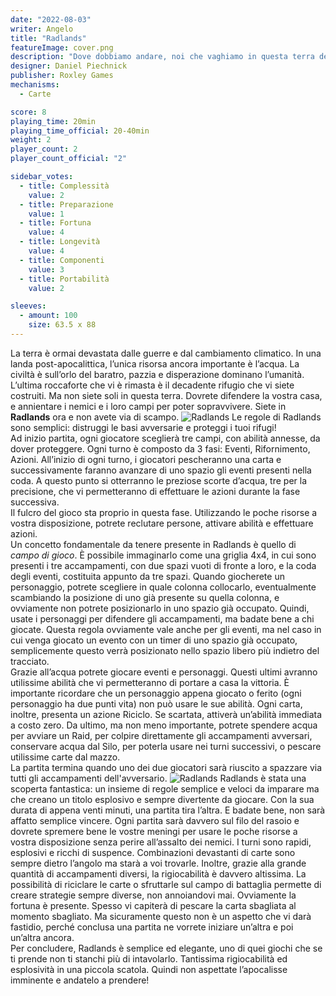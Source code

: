 ```yaml
---
date: "2022-08-03"
writer: Angelo
title: "Radlands"
featureImage: cover.png
description: "Dove dobbiamo andare, noi che vaghiamo in questa terra devastata, in cerca di una versione migliore di noi stessi?"
designer: Daniel Piechnick
publisher: Roxley Games
mechanisms:
  - Carte

score: 8
playing_time: 20min
playing_time_official: 20-40min
weight: 2
player_count: 2
player_count_official: "2"

sidebar_votes:
  - title: Complessità
    value: 2
  - title: Preparazione
    value: 1
  - title: Fortuna
    value: 4
  - title: Longevità
    value: 4
  - title: Componenti
    value: 3
  - title: Portabilità
    value: 2

sleeves:
  - amount: 100
    size: 63.5 x 88
---
```


<Setting>
La terra è ormai devastata dalle guerre e dal cambiamento climatico. In una landa post-apocalittica, l’unica risorsa ancora importante è l’acqua. La civiltà è sull’orlo del baratro, pazzia e disperazione dominano l’umanità. L’ultima roccaforte che vi è rimasta è il decadente rifugio che vi siete costruiti. Ma non siete soli in questa terra. Dovrete difendere la vostra casa, e annientare i nemici e i loro campi per poter sopravvivere. Siete in <strong>Radlands</strong> ora e non avete via di scampo.
</Setting>



<img src="./game1.jpg" alt="Radlands" />

<Rules>
Le regole di Radlands sono semplici: distruggi le basi avversarie e proteggi i tuoi rifugi!<br/>
Ad inizio partita, ogni giocatore sceglierà tre campi, con abilità annesse, da dover proteggere. Ogni turno è composto da 3 fasi: Eventi, Rifornimento, Azioni.
All’inizio di ogni turno, i giocatori pescheranno una carta e successivamente faranno avanzare di uno spazio gli eventi presenti nella coda. A questo punto si otterranno le preziose scorte d’acqua, tre per la precisione, che vi permetteranno di effettuare le azioni durante la fase successiva.<br/>
Il fulcro del gioco sta proprio in questa fase. Utilizzando le poche risorse a vostra disposizione, potrete reclutare persone, attivare abilità e effettuare azioni. <br/>
Un concetto fondamentale da tenere presente in Radlands è quello di <em>campo di gioco</em>. È possibile immaginarlo come una griglia 4x4, in cui sono presenti i tre accampamenti, con due spazi vuoti di fronte a loro, e la coda degli eventi, costituita appunto da tre spazi. Quando giocherete un personaggio, potrete scegliere in quale colonna collocarlo, eventualmente scambiando la posizione di uno già presente su quella colonna, e ovviamente non potrete posizionarlo in uno spazio già occupato. Quindi, usate i personaggi per difendere gli accampamenti, ma badate bene a chi giocate. Questa regola ovviamente vale anche per gli eventi, ma nel caso in cui venga giocato un evento con un timer di uno spazio già occupato, semplicemente questo verrà posizionato nello spazio libero più indietro del tracciato.<br/>
Grazie all’acqua potrete giocare eventi e personaggi. Questi ultimi avranno utilissime abilità che vi permetteranno di portare a casa la vittoria. È importante ricordare che un personaggio appena giocato o ferito (ogni personaggio ha due punti vita) non può usare le sue abilità. Ogni carta, inoltre, presenta un azione Riciclo. Se scartata, attiverà un’abilità immediata a costo zero. Da ultimo, ma non meno importante, potrete spendere acqua per avviare un Raid, per colpire direttamente gli accampamenti avversari, conservare acqua dal Silo, per poterla usare nei turni successivi, o pescare utilissime carte dal mazzo.<br/>
La partita termina quando uno dei due giocatori sarà riuscito a spazzare via tutti gli accampamenti dell'avversario.
</Rules>

<img src="./game2.jpg" alt="Radlands" />


<Feedback>
Radlands è stata una scoperta fantastica: un insieme di regole semplice e veloci da imparare ma che creano un titolo esplosivo e sempre divertente da giocare. Con la sua durata di appena venti minuti, una partita tira l’altra. E badate bene, non sarà affatto semplice vincere. Ogni partita sarà davvero sul filo del rasoio e dovrete spremere bene le vostre meningi per usare le poche risorse a vostra disposizione senza perire all’assalto dei nemici. I turni sono rapidi, esplosivi e ricchi di suspence. Combinazioni devastanti di carte sono sempre dietro l’angolo ma starà a voi trovarle. Inoltre, grazie alla grande quantità di accampamenti diversi, la rigiocabilità è davvero altissima. La possibilità di riciclare le carte o sfruttarle sul campo di battaglia permette di creare strategie sempre diverse, non annoiandovi mai. Ovviamente la fortuna è presente. Spesso vi capiterà di pescare la carta sbagliata al momento sbagliato. Ma sicuramente questo non è un aspetto che vi darà fastidio, perché conclusa una partita ne vorrete iniziare un’altra e poi un’altra ancora. <br/>
Per concludere, Radlands è semplice ed elegante, uno di quei giochi che se ti prende non ti stanchi più di intavolarlo. Tantissima rigiocabilità ed esplosività in una piccola scatola. Quindi non aspettate l’apocalisse imminente e andatelo a prendere! 
</Feedback>




